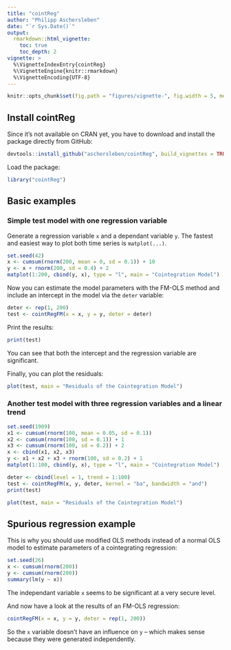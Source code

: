 ```yaml
---
title: "cointReg"
author: "Philipp Aschersleben"
date: "`r Sys.Date()`"
output:
  rmarkdown::html_vignette:
    toc: true
    toc_depth: 2
vignette: >
  %\VignetteIndexEntry{cointReg}
  %\VignetteEngine{knitr::rmarkdown}
  %\VignetteEncoding{UTF-8}
---
```

```R
knitr::opts_chunk$set(fig.path = "figures/vignette-", fig.width = 5, message = FALSE)
```


## Install cointReg

Since it's not available on CRAN yet, you have to download and install the package directly from GitHub:
```R
devtools::install_github("aschersleben/cointReg", build_vignettes = TRUE)
```

Load the package:
```R
library("cointReg")
```



## Basic examples

### Simple test model with one regression variable

Generate a regression variable `x` and a dependant variable `y`. The fastest
and easiest way to plot both time series is `matplot(...)`.
```R
set.seed(42)
x <- cumsum(rnorm(200, mean = 0, sd = 0.1)) + 10
y <- x + rnorm(200, sd = 0.4) + 2
matplot(1:200, cbind(y, x), type = "l", main = "Cointegration Model")
```

Now you can estimate the model parameters with the FM-OLS method and include an
intercept in the model via the `deter` variable:
```R
deter <- rep(1, 200)
test <- cointRegFM(x = x, y = y, deter = deter)
```

Print the results:
```R
print(test)
```

You can see that both the intercept and the regression variable are significant.

Finally, you can plot the residuals:
```R
plot(test, main = "Residuals of the Cointegration Model")
```



### Another test model with three regression variables and a linear trend

```R
set.seed(1909)
x1 <- cumsum(rnorm(100, mean = 0.05, sd = 0.1))
x2 <- cumsum(rnorm(100, sd = 0.1)) + 1
x3 <- cumsum(rnorm(100, sd = 0.2)) + 2
x <- cbind(x1, x2, x3)
y <- x1 + x2 + x3 + rnorm(100, sd = 0.2) + 1
matplot(1:100, cbind(y, x), type = "l", main = "Cointegration Model")
```


```R
deter <- cbind(level = 1, trend = 1:100)
test <- cointRegFM(x, y, deter, kernel = "ba", bandwidth = "and")
print(test)
```

```R
plot(test, main = "Residuals of the Cointegration Model")
```



## Spurious regression example

This is why you should use modified OLS methods instead of a normal OLS model
to estimate parameters of a cointegrating regression:

```R
set.seed(26)
x <- cumsum(rnorm(200))
y <- cumsum(rnorm(200))
summary(lm(y ~ x))
```
The independant variable `x` seems to be significant at a very secure level.

And now have a look at the results of an FM-OLS regression:
```R
cointRegFM(x = x, y = y, deter = rep(1, 200))
```
So the `x` variable doesn't have an influence on `y` -- which makes sense
because they were generated independently.
